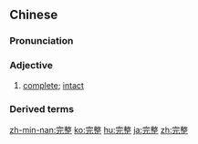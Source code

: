 ==Chinese==
{{zh-forms}}

===Pronunciation===
{{zh-pron
|m=wánzhěng
|c=jyun4 zing2
|mn=oân-chéng
|ma=Zh-wánzheng.ogg
|cat=a
}}

===Adjective===
{{zh-adj}}

# [[complete]]; [[intact]]

===Derived terms===
{{zh-der|完整性}}

{{zh-cat|Elementary}}

[[zh-min-nan:完整]]
[[ko:完整]]
[[hu:完整]]
[[ja:完整]]
[[zh:完整]]